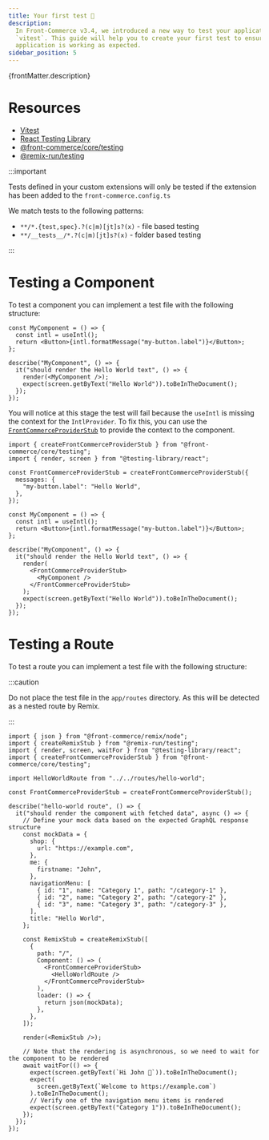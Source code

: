 ```yaml
---
title: Your first test 🧪
description:
  In Front-Commerce v3.4, we introduced a new way to test your application using
  `vitest`. This guide will help you to create your first test to ensure your
  application is working as expected.
sidebar_position: 5
---
```


<p>{frontMatter.description}</p>

<SinceVersion tag="3.4" />

# Resources

- [Vitest](https://vitest.dev/)
- [React Testing Library](https://testing-library.com/docs/react-testing-library/intro/)
- [@front-commerce/core/testing](/docs/3.x/api-reference/front-commerce-core/testing#createfrontcommerceproviderstub)
- [@remix-run/testing](https://remix.run/docs/en/main/other-api/testing)

:::important

Tests defined in your custom extensions will only be tested if the extension has
been added to the `front-commerce.config.ts`

We match tests to the following patterns:

- `**/*.{test,spec}.?(c|m)[jt]s?(x)` - file based testing
- `**/__tests__/*.?(c|m)[jt]s?(x)` - folder based testing

:::

# Testing a Component

To test a component you can implement a test file with the following structure:

```tsx title="app/theme/components/MyComponent.test.tsx"
const MyComponent = () => {
  const intl = useIntl();
  return <Button>{intl.formatMessage("my-button.label")}</Button>;
};

describe("MyComponent", () => {
  it("should render the Hello World text", () => {
    render(<MyComponent />);
    expect(screen.getByText("Hello World")).toBeInTheDocument();
  });
});
```

You will notice at this stage the test will fail because the `useIntl` is
missing the context for the `IntlProvider`. To fix this, you can use the
[`FrontCommerceProviderStub`](/docs/3.x/api-reference/front-commerce-core/testing#createfrontcommerceproviderstub)
to provide the context to the component.

```tsx title="app/theme/components/MyComponent.test.tsx"
import { createFrontCommerceProviderStub } from "@front-commerce/core/testing";
import { render, screen } from "@testing-library/react";

const FrontCommerceProviderStub = createFrontCommerceProviderStub({
  messages: {
    "my-button.label": "Hello World",
  },
});

const MyComponent = () => {
  const intl = useIntl();
  return <Button>{intl.formatMessage("my-button.label")}</Button>;
};

describe("MyComponent", () => {
  it("should render the Hello World text", () => {
    render(
      <FrontCommerceProviderStub>
        <MyComponent />
      </FrontCommerceProviderStub>
    );
    expect(screen.getByText("Hello World")).toBeInTheDocument();
  });
});
```

# Testing a Route

To test a route you can implement a test file with the following structure:

:::caution

Do not place the test file in the `app/routes` directory. As this will be
detected as a nested route by Remix.

:::

```tsx title="app/__tests__/routes/hello-world.test.tsx"
import { json } from "@front-commerce/remix/node";
import { createRemixStub } from "@remix-run/testing";
import { render, screen, waitFor } from "@testing-library/react";
import { createFrontCommerceProviderStub } from "@front-commerce/core/testing";

import HelloWorldRoute from "../../routes/hello-world";

const FrontCommerceProviderStub = createFrontCommerceProviderStub();

describe("hello-world route", () => {
  it("should render the component with fetched data", async () => {
    // Define your mock data based on the expected GraphQL response structure
    const mockData = {
      shop: {
        url: "https://example.com",
      },
      me: {
        firstname: "John",
      },
      navigationMenu: [
        { id: "1", name: "Category 1", path: "/category-1" },
        { id: "2", name: "Category 2", path: "/category-2" },
        { id: "3", name: "Category 3", path: "/category-3" },
      ],
      title: "Hello World",
    };

    const RemixStub = createRemixStub([
      {
        path: "/",
        Component: () => (
          <FrontCommerceProviderStub>
            <HelloWorldRoute />
          </FrontCommerceProviderStub>
        ),
        loader: () => {
          return json(mockData);
        },
      },
    ]);

    render(<RemixStub />);

    // Note that the rendering is asynchronous, so we need to wait for the component to be rendered
    await waitFor(() => {
      expect(screen.getByText(`Hi John 👋`)).toBeInTheDocument();
      expect(
        screen.getByText(`Welcome to https://example.com`)
      ).toBeInTheDocument();
      // Verify one of the navigation menu items is rendered
      expect(screen.getByText("Category 1")).toBeInTheDocument();
    });
  });
});
```
